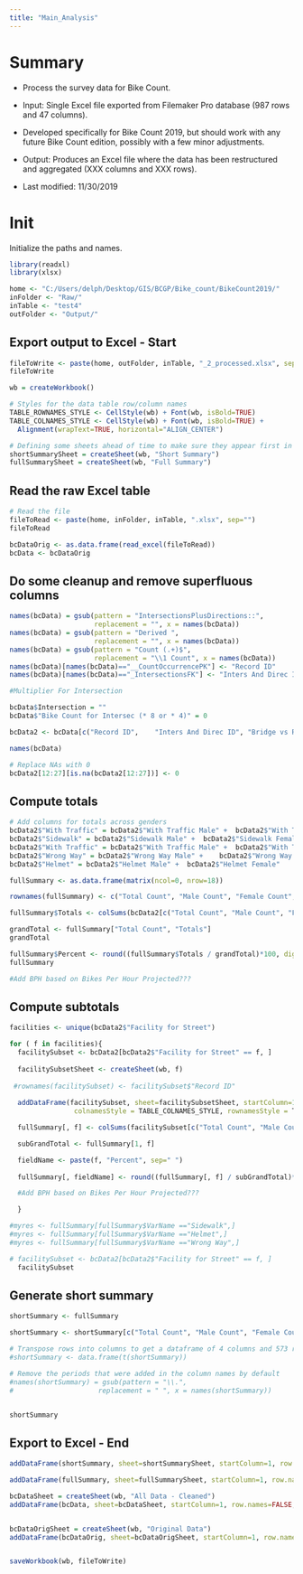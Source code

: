 ```yaml
---
title: "Main_Analysis"
---
```


# Summary

* Process the survey data for Bike Count. 
* Input: Single Excel file exported from Filemaker Pro database (987 rows and 47 columns). 
* Developed specifically for Bike Count 2019, but should work with any future Bike Count edition, possibly with a few minor adjustments.
* Output: Produces an Excel file where the data has been restructured and aggregated (XXX columns and XXX rows). 

* Last modified: 11/30/2019

# Init

Initialize the paths and names. 

```r
library(readxl) 
library(xlsx)

home <- "C:/Users/delph/Desktop/GIS/BCGP/Bike_count/BikeCount2019/"
inFolder <- "Raw/"
inTable <- "test4"
outFolder <- "Output/"
```

## Export output to Excel - Start

```r

fileToWrite <- paste(home, outFolder, inTable, "_2_processed.xlsx", sep="")
fileToWrite

wb = createWorkbook()

# Styles for the data table row/column names
TABLE_ROWNAMES_STYLE <- CellStyle(wb) + Font(wb, isBold=TRUE)
TABLE_COLNAMES_STYLE <- CellStyle(wb) + Font(wb, isBold=TRUE) +
  Alignment(wrapText=TRUE, horizontal="ALIGN_CENTER") 

# Defining some sheets ahead of time to make sure they appear first in the workbook
shortSummarySheet = createSheet(wb, "Short Summary")
fullSummarySheet = createSheet(wb, "Full Summary")

```


## Read the raw Excel table 

```r
# Read the file
fileToRead <- paste(home, inFolder, inTable, ".xlsx", sep="")
fileToRead

bcDataOrig <- as.data.frame(read_excel(fileToRead))
bcData <- bcDataOrig

```

## Do some cleanup and remove superfluous columns

```r

names(bcData) = gsub(pattern = "IntersectionsPlusDirections::", 
                     replacement = "", x = names(bcData))
names(bcData) = gsub(pattern = "Derived ", 
                     replacement = "", x = names(bcData))
names(bcData) = gsub(pattern = "Count (.+)$", 
                     replacement = "\\1 Count", x = names(bcData))
names(bcData)[names(bcData)=="__CountOccurrencePK"] <- "Record ID"
names(bcData)[names(bcData)=="_IntersectionsFK"] <- "Inters And Direc ID"

#Multiplier For Intersection

bcData$Intersection = ""
bcData$"Bike Count for Intersec (* 8 or * 4)" = 0

bcData2 <- bcData[c("Record ID",	"Inters And Direc ID", "Bridge vs Roads",	"Intersection",	"Street",	"Direction", "Date",	"Time",	"AM PM",	"Year",	"Facility for Street", "Total Count", "Bikes Per Hour Projected", 	"Bike Count for Intersec (* 8 or * 4)", "Male Count", "Female Count",  "With Traffic Male",	"With Traffic Female",	"Sidewalk Male", "Sidewalk Female", "Wrong Way Male",	"Wrong Way Female", 	"Helmet Male",	"Helmet Female",	"Bikes Share Users", 	"Bike Share Sidewalk Wrong Way",	"Bikes on Buses")]

names(bcData)

# Replace NAs with 0
bcData2[12:27][is.na(bcData2[12:27])] <- 0


```


## Compute totals

```r

# Add columns for totals across genders
bcData2$"With Traffic" = bcData2$"With Traffic Male" +	bcData2$"With Traffic Female"
bcData2$"Sidewalk" = bcData2$"Sidewalk Male" +	bcData2$"Sidewalk Female"
bcData2$"With Traffic" = bcData2$"With Traffic Male" +	bcData2$"With Traffic Female"
bcData2$"Wrong Way" = bcData2$"Wrong Way Male" +	bcData2$"Wrong Way Female"
bcData2$"Helmet" = bcData2$"Helmet Male" +	bcData2$"Helmet Female"

fullSummary <- as.data.frame(matrix(ncol=0, nrow=18))

rownames(fullSummary) <- c("Total Count", "Male Count", "Female Count",  "With Traffic", "With Traffic Male",	"With Traffic Female",	"Sidewalk", "Sidewalk Male", "Sidewalk Female", "Wrong Way", "Wrong Way Male",	"Wrong Way Female", 	"Helmet", "Helmet Male",	"Helmet Female",	"Bikes Share Users", 	"Bike Share Sidewalk Wrong Way",	"Bikes on Buses")

fullSummary$Totals <- colSums(bcData2[c("Total Count", "Male Count", "Female Count",  "With Traffic", "With Traffic Male",	"With Traffic Female",	"Sidewalk", "Sidewalk Male", "Sidewalk Female", "Wrong Way", "Wrong Way Male",	"Wrong Way Female", 	"Helmet", "Helmet Male",	"Helmet Female",	"Bikes Share Users", 	"Bike Share Sidewalk Wrong Way",	"Bikes on Buses")])

grandTotal <- fullSummary["Total Count", "Totals"]
grandTotal

fullSummary$Percent <- round((fullSummary$Totals / grandTotal)*100, digits = 2)
fullSummary

#Add BPH based on Bikes Per Hour Projected???

```

## Compute subtotals

```r

facilities <- unique(bcData2$"Facility for Street")

for ( f in facilities){ 
  facilitySubset <- bcData2[bcData2$"Facility for Street" == f, ]
  
  facilitySubsetSheet <- createSheet(wb, f)
  
 #rownames(facilitySubset) <- facilitySubset$"Record ID"
  
  addDataFrame(facilitySubset, sheet=facilitySubsetSheet, startColumn=1, row.names=FALSE, 
                colnamesStyle = TABLE_COLNAMES_STYLE, rownamesStyle = TABLE_ROWNAMES_STYLE)

  fullSummary[, f] <- colSums(facilitySubset[c("Total Count", "Male Count", "Female Count",  "With Traffic", "With Traffic Male",	"With Traffic Female",	"Sidewalk", "Sidewalk Male", "Sidewalk Female", "Wrong Way", "Wrong Way Male",	"Wrong Way Female", 	"Helmet", "Helmet Male",	"Helmet Female",	"Bikes Share Users", 	"Bike Share Sidewalk Wrong Way",	"Bikes on Buses")])

  subGrandTotal <- fullSummary[1, f]

  fieldName <- paste(f, "Percent", sep=" ")
  
  fullSummary[, fieldName] <- round((fullSummary[, f] / subGrandTotal)*100, digits = 2)

  #Add BPH based on Bikes Per Hour Projected???

  }

#myres <- fullSummary[fullSummary$VarName =="Sidewalk",]
#myres <- fullSummary[fullSummary$VarName =="Helmet",]
#myres <- fullSummary[fullSummary$VarName =="Wrong Way",]

# facilitySubset <- bcData2[bcData2$"Facility for Street" == f, ]
  facilitySubset
```


## Generate short summary

```r

shortSummary <- fullSummary

shortSummary <- shortSummary[c("Total Count", "Male Count", "Female Count",  "With Traffic", "Sidewalk", "Wrong Way", "Helmet",	"Bikes Share Users", 	"Bike Share Sidewalk Wrong Way",	"Bikes on Buses"),]

# Transpose rows into columns to get a dataframe of 4 columns and 573 rows
#shortSummary <- data.frame(t(shortSummary))

# Remove the periods that were added in the column names by default
#names(shortSummary) = gsub(pattern = "\\.", 
#                     replacement = " ", x = names(shortSummary))


shortSummary

```


## Export to Excel - End

```r

addDataFrame(shortSummary, sheet=shortSummarySheet, startColumn=1, row.names=TRUE, colnamesStyle = TABLE_COLNAMES_STYLE, rownamesStyle = TABLE_ROWNAMES_STYLE)

addDataFrame(fullSummary, sheet=fullSummarySheet, startColumn=1, row.names=TRUE, colnamesStyle = TABLE_COLNAMES_STYLE, rownamesStyle = TABLE_ROWNAMES_STYLE)

bcDataSheet = createSheet(wb, "All Data - Cleaned")
addDataFrame(bcData, sheet=bcDataSheet, startColumn=1, row.names=FALSE, colnamesStyle = TABLE_COLNAMES_STYLE, rownamesStyle = TABLE_ROWNAMES_STYLE)


bcDataOrigSheet = createSheet(wb, "Original Data")
addDataFrame(bcDataOrig, sheet=bcDataOrigSheet, startColumn=1, row.names=FALSE, colnamesStyle = TABLE_COLNAMES_STYLE, rownamesStyle = TABLE_ROWNAMES_STYLE)


saveWorkbook(wb, fileToWrite)

```













